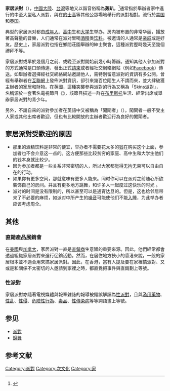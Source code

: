 '''家居派對'''（{{lang|en|Home party}}），[[中國大陸|中國大陸]]、[[台灣|台灣]]等地又以諧音俗稱為'''轰趴'''，<ref>{{Cite web |url=http://www.iciba.com/Home%20Party/ |title=爱词霸英语-Home party |accessdate=2011-05-16 |archive-date=2016-03-06 |archive-url=https://web.archive.org/web/20160306103053/http://www.iciba.com/Home%20Party/ |dead-url=no }}</ref>通常指於舉辦者家中進行的中至大型私人派對，與在[[的士高|的士高]]等其他公眾場地舉行的派對相對。流行於[[美国|美国]]和[[英国|英国]]。

典型的家居派对都由[[成年人|成年人]]、[[高中|高中]]生和[[大学|大学]]生举办。房内被布置的非常华丽，播放著高聲量的音樂，人们通常在派对里喝[[酒精|酒精]]类[[饮料|饮料]]。被邀请的人通常是[[亲戚|亲戚]]或是好友。歷史上，家居派對也指在鄉間莊園舉辦的紳士聚會，這種派對歷時幾天至幾個禮拜不等。

家居派對或早於幾個月之前、或晚至派對開始前幾小時籌辦。通知其他人參加派對的方式通常是口頭傳達、發出正式[[請柬|請柬]]或者經社交網絡網站（例如[[Facebook|Facebook]]）傳送。如舉辦者選擇經社交網絡網站邀請他人，需特別留意派對的資訊有多公開。曾經有舉辦者在[[互聯網|互聯網]]上發佈派對資訊，卻引來幾百位陌生人不請而來，並大肆破獲主辦者的家居和財物。在英國，這種突襲參與派對的行為又稱為「Skins派對」，名稱源於一套著名電視節目《{{lang|en|Skins}}》，該節目描述一群在[[布里斯托|布里斯托]]生活、經常出席或舉辦家居派對的青少年。

另外，不請自來的派對參加者在英語中又被稱為「闖閘者」（{{lang-en|gatecrasher}}）。闖閘者一般不受主人家或其他出席者歡迎，但也有比較開放的主辦者歡迎行為良好的闖閘者。

==家居派對受歡迎的原因==
*那里的酒精饮料是非常的便宜，举办者不需要花太多的[[钱|钱]]在购买这个上面，参加者也不会介意这一点的。这方便那些比较贫穷的家庭、高中生和大学生他们的钱本身就比较少。
*因为参加者都是一些关系非常密切的人，所以大家都觉得无拘无束可以自由自在的行动。
*如果你有更多空间，那就意味有更多人能来。同时你可以在派对之前随心所欲裝饰自己的房间。并且有更多地方跳舞，和许多人一起度过这快乐的时光 。
*派对的时间是没有限制的，所以甚至可以是通宵达旦的。但是，这也给邻居带来了不必要的麻烦，如派对中所产生的[[噪音|噪音]]可能使他们不能[[睡觉|入睡]]，为此举办者应该考虑周全。

== 其他 ==
=== 直銷產品展銷會 ===
{{weasel}}
在[[美國|美國]]與[[加拿大|加拿大]]，家居派對一直是[[直銷|直銷商]]生意額的重要來源。因此，他們經常都會透過組織家居派對來進行促銷活動。然而，在居住地方狹小的香港來說，一般的家居根本並不適合用來搞家居派對。因此，在香港，當有人提及要在家裡搞派對、又或是和關係不太密切的人邀請到家裡之時，{{Who|很多人}}都直覺把事件與直銷劃上等號。

===性派對===
{{main|性派對}}
家居派對亦隨著電視媒體與報章雜誌的報導被錯誤解讀為[[性派對|性派對]]，且與[[濫用藥物|濫用藥物]]、[[性乱|性乱]]、[[性侵|性侵]]、[[危險性行為|危險性行為]]、[[毒品|毒品]]、[[性傳染病|性傳染病]]等等詞語畫上等號。

==参见==
*[[派對|派對]]
*[[銳舞|銳舞]]


==参考文献==
<div class="references-small">
<references></references>
</div>


[[Category:派對|Category:派對]]
[[Category:次文化|Category:次文化]]
[[Category:家|Category:家]]